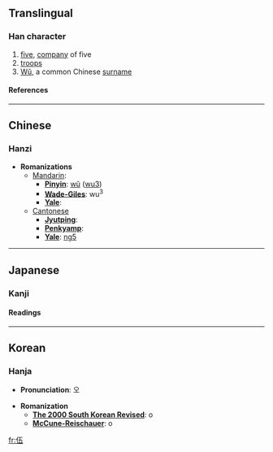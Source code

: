 {{see|五}}

==Translingual==
===Han character===
{{Han char|rad=人|as=04|sn=6|four=2121<sub>7</sub>|canj=人一木一 (OMDM)}}
# [[five]], [[company]] of five
# [[troops]]
# [[Wu|Wǔ]], a common Chinese [[surname]]
====References====
{{Han ref|kx=0095.200|dkj=00435|dj=0202.040|hdz=10118.010|uh=4F0D|ud=20237|bh=A5EE|bd=42478}}
----

==Chinese==
===Hanzi===


* '''Romanizations'''
** [[Mandarin]]:
*** '''[[Pinyin]]''': [[wǔ]] ([[wu3]])
*** '''[[Wade-Giles]]''': wu<sup>3</sup>
*** '''[[Yale]]''': 
**[[Cantonese]]
***'''[[Jyutping]]''':
***'''[[Penkyamp]]''': 
***'''[[Yale]]''': [[ng5]]


----
==Japanese==
===Kanji===


{{ja-kanji|grade=|rs=人04}}
====Readings====
{{ja-readings|on=[[ご]] (go)|kun=[[くみ]] (kumi), [[いつつ]] (itsutsu)}}


----
==Korean==
===Hanja===

* '''Pronunciation''': 오

* '''Romanization'''
** '''[[The 2000 South Korean Revised Romanization|The 2000 South Korean Revised]]''': o
** '''[[McCune-Reischauer]]''': o


[[fr:伍]]
